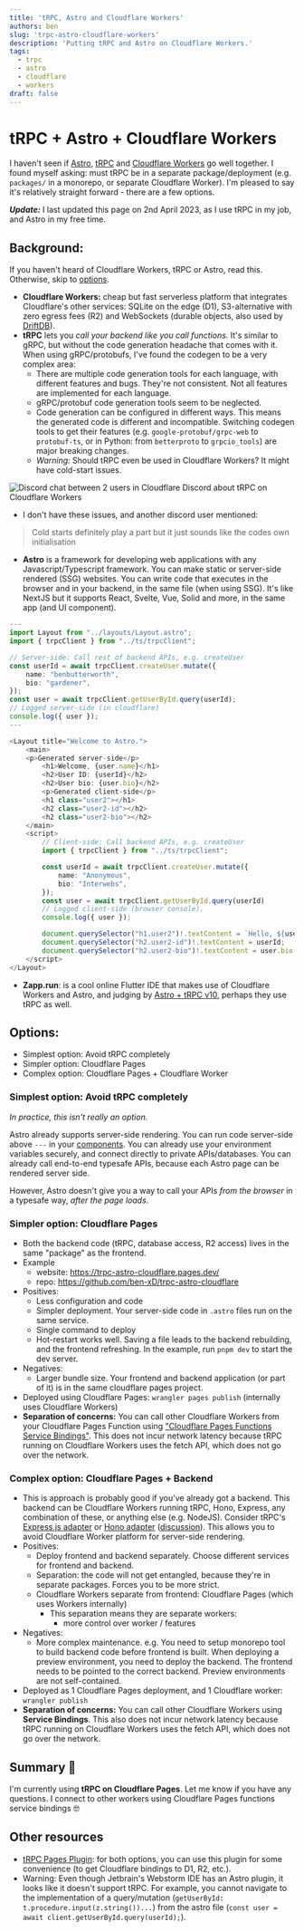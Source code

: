 ```yaml
---
title: 'tRPC, Astro and Cloudflare Workers'
authors: ben
slug: 'trpc-astro-cloudflare-workers'
description: 'Putting tRPC and Astro on Cloudflare Workers.'
tags:
  - trpc
  - astro
  - cloudflare
  - workers
draft: false
---
```

# tRPC + Astro + Cloudflare Workers
I haven't seen if [Astro](https://astro.build/), [tRPC](https://trpc.io/) and [Cloudflare Workers](https://workers.cloudflare.com/) go well together. I found myself asking: must tRPC be in a separate package/deployment (e.g. `packages/` in a monorepo, or separate Cloudflare Worker). I'm pleased to say it's relatively straight forward - there are a few options.
<!--truncate-->

***Update:*** I last updated this page on 2nd April 2023, as I use tRPC in my job, and Astro in my free time.

## Background:
If you haven't heard of Cloudflare Workers, tRPC or Astro, read this. Otherwise, skip to [options](#options).
- **Cloudflare Workers:** cheap but fast serverless platform that integrates Cloudflare's other services: SQLite on the edge (D1), S3-alternative with zero egress fees (R2) and WebSockets (durable objects, also used by [DriftDB](https://news.ycombinator.com/item?id=34639728)).
- **tRPC** lets you *call your backend like you call functions*. It's similar to gRPC, but without the code generation headache that comes with it. When using gRPC/protobufs, I've found the codegen to be a very complex area:
  - There are multiple code generation tools for each language, with different features and bugs. They're not consistent. Not all features are implemented for each language.
  - gRPC/protobuf code generation tools seem to be neglected.
  - Code generation can be configured in different ways. This means the generated code is different and incompatible. Switching codegen tools to get their features (e.g. `google-protobuf/grpc-web` to `protobuf-ts`, or in Python: from `betterproto` to `grpcio_tools`) are major breaking changes. 
  - *Warning:* Should tRPC even be used in Cloudflare Workers? It might have cold-start issues.

![Discord chat between 2 users in Cloudflare Discord about tRPC on Cloudflare Workers](./workers-trpc.jpg)

- I don't have these issues, and another discord user mentioned: 
> Cold starts definitely play a part but it just sounds like the codes own initialisation
- **Astro** is a framework for developing web applications with any Javascript/Typescript framework. You can make static or server-side rendered (SSG) websites. You can write code that executes in the browser and in your backend, in the same file (when using SSG). It's like NextJS but it supports React, Svelte, Vue, Solid and more, in the same app (and UI component).

```typescript
---
import Layout from "../layouts/Layout.astro";
import { trpcClient } from "../ts/trpcClient";

// Server-side: Call rest of backend APIs, e.g. createUser
const userId = await trpcClient.createUser.mutate({
	name: "benbutterworth",
	bio: "gardener",
});
const user = await trpcClient.getUserById.query(userId);
// Logged server-side (in cloudflare)
console.log({ user });
---

<Layout title="Welcome to Astro.">
	<main>
    <p>Generated server-side</p>
		<h1>Welcome, {user.name}</h1>
		<h2>User ID: {userId}</h2>
		<h2>User bio: {user.bio}</h2>
		<p>Generated client-side</p>
		<h1 class="user2"></h1>
		<h2 class="user2-id"></h2>
		<h2 class="user2-bio"></h2>
	</main>
	<script>
		// Client-side: Call backend APIs, e.g. createUser
		import { trpcClient } from "../ts/trpcClient";

		const userId = await trpcClient.createUser.mutate({
			name: "Anonymous",
			bio: "Interwebs",
		});
		const user = await trpcClient.getUserById.query(userId)
		// Logged client-side (browser console).
		console.log({ user });

		document.querySelector("h1.user2")!.textContent = `Hello, ${user.name}`;
		document.querySelector("h2.user2-id")!.textContent = userId;
		document.querySelector("h2.user2-bio")!.textContent = user.bio;
	</script>
</Layout>
```
- **Zapp.run**: is a cool online Flutter IDE that makes use of Cloudflare Workers and Astro, and judging by [ Astro + tRPC v10](https://invertase.io/blog/astro-trpc-v10/), perhaps they use tRPC as well.

## Options:

- Simplest option: Avoid tRPC completely
- Simpler option: Cloudflare Pages
- Complex option: Cloudflare Pages + Cloudflare Worker

### Simplest option: Avoid tRPC completely

*In practice, this isn't really an option.*

Astro already supports server-side rendering. You can run code server-side above `---` in your [components](https://docs.astro.build/en/core-concepts/astro-components/#component-structure). You can already use your environment variables securely, and connect directly to private APIs/databases. You can already call end-to-end typesafe APIs, because each Astro page can be rendered server side.

However, Astro doesn't give you a way to call your APIs *from the browser* in a typesafe way, *after the page loads*.

### Simpler option: Cloudflare Pages

- Both the backend code (tRPC, database access, R2 access) lives in the same "package" as the frontend.
- Example 
  - website: https://trpc-astro-cloudflare.pages.dev/
  - repo: https://github.com/ben-xD/trpc-astro-cloudflare
- Positives:
  - Less configuration and code
  - Simpler deployment. Your server-side code in `.astro` files run on the same service.
  - Single command to deploy
  - Hot-restart works well. Saving a file leads to the backend rebuilding, and the frontend refreshing. In the example, run `pnpm dev` to start the dev server.
- Negatives:
  - Larger bundle size. Your frontend and backend application (or part of it) is in the same cloudflare pages project.
- Deployed using Cloudflare Pages: `wrangler pages publish` (internally uses Cloudflare Workers)
- **Separation of concerns:** You can call other Cloudflare Workers from your Cloudflare Pages Function using ["Cloudflare Pages Functions Service Bindings"](https://developers.cloudflare.com/pages/platform/functions/bindings/#service-bindings). This does not incur network latency because tRPC running on Cloudflare Workers uses the fetch API, which does not go over the network.

### Complex option: Cloudflare Pages + Backend
- This is approach is probably good if you've already got a backend. This backend can be Cloudflare Workers running tRPC, Hono, Express, any combination of these, or anything else (e.g. NodeJS). Consider tRPC's [Express.js adapter](https://trpc.io/docs/express) or [Hono adapter](https://www.npmjs.com/package/@hono/trpc-server) ([discussion](https://github.com/honojs/hono/issues/582)). This allows you to avoid Cloudflare Worker platform for server-side rendering.
- Positives:
  - Deploy frontend and backend separately. Choose different services for frontend and backend.
  - Separation: the code will not get entangled, because they're in separate packages. Forces you to be more strict.
  - Cloudflare Workers separate from frontend: Cloudflare Pages (which uses Workers internally)
    - This separation means they are separate workers:
      - more control over worker / features
- Negatives:
    - More complex maintenance. e.g. You need to setup monorepo tool to build backend code before frontend is built. When deploying a preview environment, you need to deploy the backend. The frontend needs to be pointed to the correct backend. Preview environments are not self-contained.
- Deployed as 1 Cloudflare Pages deployment, and 1 Cloudflare worker: `wrangler publish`
- **Separation of concerns:** You can call other Cloudflare Workers using **Service Bindings**. This also does not incur network latency because tRPC running on Cloudflare Workers uses the fetch API, which does not go over the network.

## Summary 📒
I'm currently using  **tRPC on Cloudflare Pages**. Let me know if you have any questions. I connect to other workers using Cloudflare Pages functions service bindings 🤓

## Other resources
- [tRPC Pages Plugin](https://github.com/toyamarinyon/cloudflare-pages-plugin-trpc): for both options, you can use this plugin for some convenience (to get Cloudflare bindings to D1, R2, etc.).
- Warning: Even though Jetbrain's Webstorm IDE has an Astro plugin, it looks like it doesn't support tRPC. For example, you cannot navigate to the implementation of a query/mutation (`getUserById: t.procedure.input(z.string())...`) from the astro file (`const user = await client.getUserById.query(userId);`).
